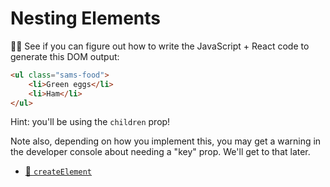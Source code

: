 # Nesting Elements

👨‍💼 See if you can figure out how to write the JavaScript + React code to
generate this DOM output:

```html
<ul class="sams-food">
	<li>Green eggs</li>
	<li>Ham</li>
</ul>
```

Hint: you'll be using the `children` prop!

Note also, depending on how you implement this, you may get a warning in the
developer console about needing a "key" prop. We'll get to that later.

- [📜 `createElement`](https://react.dev/reference/react/createElement#createelement)
